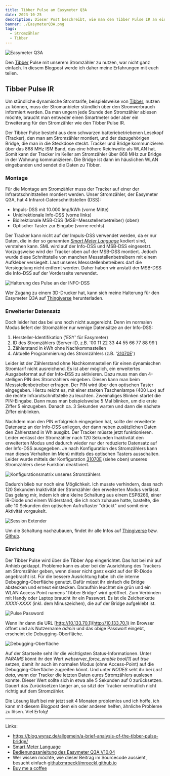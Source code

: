 ```yaml
---
title: Tibber Pulse am Easymeter Q3A
date: 2023-10-25
description: Dieser Post beschreibt, wie man den Tibber Pulse IR an einem Easymeter Q3A Stromzähler montiert.
banner: ./EasymeterQ3A.png
tags:
  - Stromzähler
  - Tibber
---
```


![Easymeter Q3A](./Q3A1004_banner.png)

Den [Tibber](https://invite.tibber.com/q9rztnrz) Pulse mit unserem Stromzähler zu nutzen, war nicht ganz einfach.
In diesem Blogpost werde ich daher meine Erfahrungen mit euch teilen.

## Tibber Pulse IR

Um stündliche dynamische Stromtarife, beispielsweise von [Tibber](https://invite.tibber.com/q9rztnrz), nutzen zu können, muss der Stromanbieter stündlich über den Stromverbrauch informiert werden.
Da man ungern jede Stunde den Stromzähler ablesen möchte, braucht man entweder einen Smartmeter oder aber ein Erweiterung für den Stromzähler wie den Tibber Pulse IR.

Der Tibber Pulse besteht aus dem schwarzen batteriebetriebenen Lesekopf (Tracker), den man am Stromzähler montiert, und der dazugehörigen Bridge, die man in die Steckdose steckt.
Tracker und Bridge kommunizieren über das 868 MHz ISM Band, das eine höhere Reichweite als WLAN hat.
Somit kann der Tracker im Keller am Stromzähler über 868 MHz zur Bridge in der Wohnung kommunizieren.
Die Bridge ist dann im häuslichen WLAN eingebunden und sendet die Daten zu Tibber.

### Montage

Für die Montage am Stromzähler muss der Tracker auf einer der Infrarotschnittstellen montiert werden.
Unser Stromzähler, der Easymeter Q3A, hat 4 Infrarot-Datenschnittstellen (DSS):

- Impuls-DSS mit 10.000 Imp/kWh (vorne Mitte)
- Unidirektionale Info-DSS (vorne links)
- Bidirektionale MSB-DSS (MSB=Messstellenbetreiber) (oben)
- Optischer Taster zur Eingabe (vorne rechts)

Der Tracker kann nicht auf der Impuls-DSS verwendet werden, da er nur Daten, die in der so genannten _[Smart Meter Language](./hore-was-dein-stromzahler-dir-zu-sagen-hat-smart-message-language)_ kodiert sind, verstehen kann.
SML wird auf der Info-DSS und MSB-DSS eingesetzt.
Vorzugsweise wird der Tracker oben auf der MSB-DSS montiert.
Jedoch wurde diese Schnittstelle von manchen Messstellenbetreibern mit einem Aufkleber versiegelt.
Laut unseres Messstellenbetreibers darf die Versiegelung nicht entfernt werden.
Daher haben wir anstatt der MSB-DSS die Info-DSS auf der Vorderseite verwendet.

![Halterung des Pulse an der INFO-DSS](./PulseFixation.png)

Wer Zugang zu einem 3D-Drucker hat, kann sich meine Halterung für den Easymeter Q3A auf [Thingiverse](https://www.thingiverse.com/thing:6083117) herunterladen.

### Erweiterter Datensatz

Doch leider hat das bei uns noch nicht ausgereicht.
Denn im normalen Modus liefert der Stromzähler nur wenige Datensätze an der Info-DSS:

1. Hersteller-Identifikation ('ESY' für Easymeter)
1. ID des Stromzählers (Server-ID, z.B. '00 11 22 33 44 55 66 77 88 99')
1. Zählerstand in kWh ohne Nachkommastellen
1. Aktuelle Programmierung des Stromzählers (z.B. '[31070E](https://www.easymeter.com/products/zaehler/q3a#!#config)')

Leider ist der Zählerstand ohne Nachkommastellen für einen dynamischen Stromtarif nicht ausreichend.
Es ist aber möglich, ein erweitertes Ausgabeformat auf der Info-DSS zu aktivieren.
Dazu muss man den 4-stelligen PIN des Stromzählers eingeben.
Diesen kann man beim Messstellenbetreiber erfragen.
Der PIN wird über den optischen Taster eingegeben.
Hierzu reicht es, mit einer starken Taschenlampe (400 Lux) auf die rechte Infrarotschnittstelle zu leuchten.
Zweimaliges Blinken startet die PIN-Eingabe.
Dann muss man beispielsweise 5 Mal blinken, um die erste Ziffer 5 einzugeben.
Danach ca. 3 Sekunden warten und dann die nächste Ziffer einblinken.

Nachdem man den PIN erfolgreich eingegeben hat, sollte der erweiterte Datensatz an der Info-DSS anliegen, der dann neben zusätzlichen Daten den Zählerstand in Wh ausgibt.
Der Tracker müsste jetzt funktionieren.
Leider verlässt der Stromzähler nach 120 Sekunden Inaktivität den erweiterten Modus und dadurch wieder nur der reduzierte Datensatz auf der Info-DSS ausgegeben.
Je nach Konfiguration des Stromzählers kann man dieses Verhalten im Menü mittels des optischen Tasters ausschalten.
Leider wurde mittels der Konfiguration [31070E](https://www.easymeter.com/products/zaehler/q3a#!#config) (siehe oben) unseres Stromzählers diese Funktion deaktiviert.

![Konfigurationsmatrix unseres Stromzählers](./Konfiguration31070E.png)

Dadurch blieb nur noch eine Möglichkeit.
Ich musste verhindern, dass nach 120 Sekunden Inaktivität der Stromzähler den erweiterten Modus verlässt.
Das gelang mir, indem ich eine kleine Schaltung aus einem ESP8266, einer IR-Diode und einem Widerstand, die ich noch zuhause hatte, bastelte, die alle 10 Sekunden den optischen Aufruftaster "drückt" und somit eine Aktivität vorgaukelt.

![Session Extender](./SessionExtender.png)

Um die Schaltung nachzubauen, findet ihr alle Infos auf [Thingiverse](https://www.thingiverse.com/thing:6083115) bzw. [Github](https://github.com/mroeckl/easymeter-session-extender).

### Einrichtung

Der Tibber Pulse wird über die Tibber App eingerichtet.
Das hat bei mir auf Anhieb geklappt.
Probleme kann es aber bei der Ausrichtung des Trackers am Stromzähler geben, wenn dieser nicht ganz exakt auf der IR-Diode angebracht ist.
Für die bessere Ausrichtung habe ich die interne Debugging-Oberfläche genutzt.
Dafür müsst ihr einfach die Bridge abstecken und erneut einstecken.
Daraufhin leuchtet sie grün und ein WLAN Access Point namens 'Tibber Bridge' wird geöffnet.
Zum Verbinden mit Handy oder Laptop braucht ihr ein Passwort.
Es ist die Zeichenkette _XXXX-XXXX_ (inkl. dem Minuszeichen), die auf der Bridge aufgeklebt ist.

![Pulse Password](./PulsePassword.png)

Wenn ihr dann die URL [http://10.133.70.1](http://10.133.70.1) im Browser öffnet und als Nutzername _admin_ und das obige Passwort eingebt, erscheint die Debugging-Oberfläche.

![Debugging-Oberfläche](./DebuggingUI.png)

Auf der Startseite seht ihr die wichtigsten Status-Informationen.
Unter _PARAMS_ könnt ihr den Wert _webserver_force_enable bool[1]_ auf _true_ setzen, damit ihr auch im normalen Modus (ohne Access-Point) auf die Debugging-Oberfläche zugreifen könnt.
Und unter _NODES_ seht ihr bei _Last data_, wann der Tracker die letzten Daten eures Stromzählers auslesen konnte.
Dieser Wert sollte sich in etwa alle 5 Sekunden auf 0 zurücksetzen.
Dauert das Zurücksetzen länger an, so sitzt der Tracker vermutlich nicht richtig auf dem Stromzähler.

Die Lösung läuft bei mir jetzt seit 4 Monaten problemlos und ich hoffe, ich kann mit diesem Blogpost dem ein oder anderen helfen, ähnliche Probleme zu lösen. Viel Erfolg!

---

Links:

- https://blog.wyraz.de/allgemein/a-brief-analysis-of-the-tibber-pulse-bridge/
- [Smart Meter Language](./hore-was-dein-stromzahler-dir-zu-sagen-hat-smart-message-language)
- [Bedienungsanleitung des Easymeter Q3A V10.04](https://www.easymeter.com/downloads/products/zaehler/Q3A1004/BA_Easymeter_Q3A_Rev_13_2019-05-20.pdf)
- Wer wissen möchte, wie dieser Beitrag im Sourcecode aussieht, besucht einfach [github:mroeckl/mroeckl.github.io](https://github.com/mroeckl/mroeckl.github.io/tree/master/content/posts/2023/10/25)
- [Buy me a coffee](https://www.buymeacoffee.com/mroeckl)
